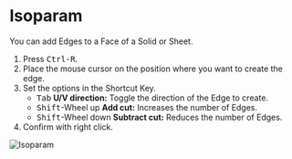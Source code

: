 
<Reference shortcut="Ctrl-R" command="Isoparam" button="" />

# Isoparam

You can add Edges to a Face of a Solid or Sheet.

1. Press <kbd>Ctrl-R</kbd>.
2. Place the mouse cursor on the position where you want to create the edge.
3. Set the options in the Shortcut Key.
   - <kbd>Tab</kbd> **U/V direction:** Toggle the direction of the Edge to create.
   - <kbd>Shift</kbd>-Wheel up **Add cut:** Increases the number of Edges.
   - <kbd>Shift</kbd>-Wheel down **Subtract cut:** Reduces the number of Edges.
4. Confirm with right click.

![Isoparam](/img/isoparam.gif)




